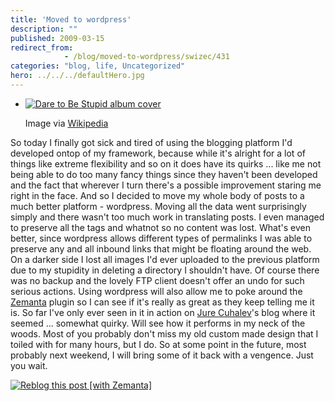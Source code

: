 ```yaml
---
title: 'Moved to wordpress'
description: ""
published: 2009-03-15
redirect_from: 
            - /blog/moved-to-wordpress/swizec/431
categories: "blog, life, Uncategorized"
hero: ../../../defaultHero.jpg
---
```

- [![Dare to Be Stupid album cover](http://upload.wikimedia.org/wikipedia/en/5/5c/Weird_Al_Yankovic_-_Dare_to_Be_Stupid.jpg "Dare to Be Stupid album cover")](http://en.wikipedia.org/wiki/Image:Weird_Al_Yankovic_-_Dare_to_Be_Stupid.jpg)

  Image via [Wikipedia](http://en.wikipedia.org/wiki/Image:Weird_Al_Yankovic_-_Dare_to_Be_Stupid.jpg)

So today I finally got sick and tired of using the blogging platform I&#x27;d developed ontop of my framework, because while it&#x27;s alright for a lot of things like extreme flexibility and so on it does have its quirks ... like me not being able to do too many fancy things since they haven&#x27;t been developed and the fact that wherever I turn there&#x27;s a possible improvement staring me right in the face. And so I decided to move my whole body of posts to a much better platform - wordpress. Moving all the data went surprisingly simply and there wasn&#x27;t too much work in translating posts. I even managed to preserve all the tags and whatnot so no content was lost. What&#x27;s even better, since wordpress allows different types of permalinks I was able to preserve any and all inbound links that might be floating around the web. On a darker side I lost all images I&#x27;d ever uploaded to the previous platform due to my stupidity in deleting a directory I shouldn&#x27;t have. Of course there was no backup and the lovely FTP client doesn&#x27;t offer an undo for such serious actions. Using wordpress will also allow me to poke around the [Zemanta](http://www.zemanta.com "Zemanta") plugin so I can see if it&#x27;s really as great as they keep telling me it is. So far I&#x27;ve only ever seen in it in action on [Jure Cuhalev](http://www.jurecuhalev.com/blog "Jure Cuhalev")&#x27;s blog where it seemed ... somewhat quirky. Will see how it performs in my neck of the woods. Most of you probably don&#x27;t miss my old custom made design that I toiled with for many hours, but I do. So at some point in the future, most probably next weekend, I will bring some of it back with a vengence. Just you wait.

[![Reblog this post [with Zemanta]](http://img.zemanta.com/reblog_e.png?x-id=3a41f717-f8b8-401f-ad3d-439c38d97552)](http://reblog.zemanta.com/zemified/3a41f717-f8b8-401f-ad3d-439c38d97552/ "Zemified by Zemanta")
